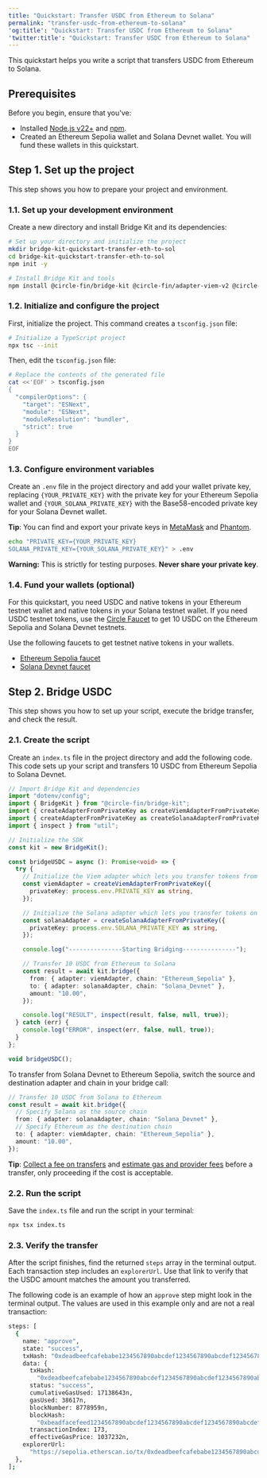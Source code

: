 ```yaml
---
title: "Quickstart: Transfer USDC from Ethereum to Solana"
permalink: "transfer-usdc-from-ethereum-to-solana"
'og:title': "Quickstart: Transfer USDC from Ethereum to Solana"
'twitter:title': "Quickstart: Transfer USDC from Ethereum to Solana"
---
```


This quickstart helps you write a script that transfers USDC from Ethereum to
Solana.

## Prerequisites

Before you begin, ensure that you've:

* Installed [Node.js v22+](https://nodejs.org/) and
  [npm](https://www.npmjs.com/).
* Created an Ethereum Sepolia wallet and Solana Devnet wallet. You will fund
  these wallets in this quickstart.

## Step 1. Set up the project

This step shows you how to prepare your project and environment.

### 1.1. Set up your development environment

Create a new directory and install Bridge Kit and its dependencies:


```bash Shell
# Set up your directory and initialize the project
mkdir bridge-kit-quickstart-transfer-eth-to-sol
cd bridge-kit-quickstart-transfer-eth-to-sol
npm init -y

# Install Bridge Kit and tools
npm install @circle-fin/bridge-kit @circle-fin/adapter-viem-v2 @circle-fin/adapter-solana @solana/web3.js @solana/spl-token viem typescript tsx dotenv
```

### 1.2. Initialize and configure the project

First, initialize the project. This command creates a `tsconfig.json` file:


```bash Shell
# Initialize a TypeScript project
npx tsc --init
```

Then, edit the `tsconfig.json` file:

```bash Shell
# Replace the contents of the generated file
cat <<'EOF' > tsconfig.json
{
  "compilerOptions": {
    "target": "ESNext",
    "module": "ESNext",
    "moduleResolution": "bundler",
    "strict": true
  }
}
EOF
```

### 1.3. Configure environment variables

Create an `.env` file in the project directory and add your wallet private key,
replacing `{YOUR_PRIVATE_KEY}` with the private key for your Ethereum Sepolia
wallet and `{YOUR_SOLANA_PRIVATE_KEY}` with the Base58-encoded private key for
your Solana Devnet wallet.

<Info>

**Tip**: You can find and export your private keys in
[MetaMask](https://support.metamask.io/configure/accounts/how-to-export-an-accounts-private-key/)
and
[Phantom](https://help.phantom.com/hc/en-us/articles/25334064171795-How-to-export-your-recovery-phrase-or-private-key-in-Phantom).

</Info>



```bash Shell
echo "PRIVATE_KEY={YOUR_PRIVATE_KEY}
SOLANA_PRIVATE_KEY={YOUR_SOLANA_PRIVATE_KEY}" > .env
```

<Warning>

**Warning:** This is strictly for testing purposes. **Never share your private
key**.

</Warning>

### 1.4. Fund your wallets (optional)

For this quickstart, you need USDC and native tokens in your Ethereum testnet
wallet and native tokens in your Solana testnet wallet. If you need USDC testnet
tokens, use the [Circle Faucet](https://faucet.circle.com/) to get 10 USDC on
the Ethereum Sepolia and Solana Devnet testnets.

Use the following faucets to get testnet native tokens in your wallets.

* [Ethereum Sepolia faucet](https://cloud.google.com/application/web3/faucet/ethereum/sepolia)
* [Solana Devnet faucet](https://faucet.solana.com/)

## Step 2. Bridge USDC

This step shows you how to set up your script, execute the bridge transfer, and
check the result.

### 2.1. Create the script

Create an `index.ts` file in the project directory and add the following code.
This code sets up your script and transfers 10 USDC from Ethereum Sepolia to
Solana Devnet.


```typescript Typescript
// Import Bridge Kit and dependencies
import "dotenv/config";
import { BridgeKit } from "@circle-fin/bridge-kit";
import { createAdapterFromPrivateKey as createViemAdapterFromPrivateKey } from "@circle-fin/adapter-viem-v2";
import { createAdapterFromPrivateKey as createSolanaAdapterFromPrivateKey } from "@circle-fin/adapter-solana";
import { inspect } from "util";

// Initialize the SDK
const kit = new BridgeKit();

const bridgeUSDC = async (): Promise<void> => {
  try {
    // Initialize the Viem adapter which lets you transfer tokens from your wallet on any EVM-compatible chain
    const viemAdapter = createViemAdapterFromPrivateKey({
      privateKey: process.env.PRIVATE_KEY as string,
    });

    // Initialize the Solana adapter which lets you transfer tokens on Solana
    const solanaAdapter = createSolanaAdapterFromPrivateKey({
      privateKey: process.env.SOLANA_PRIVATE_KEY as string,
    });

    console.log("---------------Starting Bridging---------------");

    // Transfer 10 USDC from Ethereum to Solana
    const result = await kit.bridge({
      from: { adapter: viemAdapter, chain: "Ethereum_Sepolia" },
      to: { adapter: solanaAdapter, chain: "Solana_Devnet" },
      amount: "10.00",
    });

    console.log("RESULT", inspect(result, false, null, true));
  } catch (err) {
    console.log("ERROR", inspect(err, false, null, true));
  }
};

void bridgeUSDC();
```

To transfer from Solana Devnet to Ethereum Sepolia, switch the source and
destination adapter and chain in your bridge call:


```typescript Typescript
// Transfer 10 USDC from Solana to Ethereum
const result = await kit.bridge({
  // Specify Solana as the source chain
  from: { adapter: solanaAdapter, chain: "Solana_Devnet" },
  // Specify Ethereum as the destination chain
  to: { adapter: viemAdapter, chain: "Ethereum_Sepolia" },
  amount: "10.00",
});
```

<Info>

**Tip**:
[Collect a fee on transfers](/bridge-kit/tutorials/collect-a-transfer-fee) and
[estimate gas and provider fees](/bridge-kit/tutorials/estimate-costs) before
a transfer, only proceeding if the cost is acceptable.

</Info>

### 2.2. Run the script

Save the `index.ts` file and run the script in your terminal:



```bash Shell
npx tsx index.ts
```

### 2.3. Verify the transfer

After the script finishes, find the returned `steps` array in the terminal
output. Each transaction step includes an `explorerUrl`. Use that link to verify
that the USDC amount matches the amount you transferred.

The following code is an example of how an `approve` step might look in the
terminal output. The values are used in this example only and are not a real
transaction:



```bash Shell
steps: [
  {
    name: "approve",
    state: "success",
    txHash: "0xdeadbeefcafebabe1234567890abcdef1234567890abcdef1234567890abcd",
    data: {
      txHash:
        "0xdeadbeefcafebabe1234567890abcdef1234567890abcdef1234567890abcd",
      status: "success",
      cumulativeGasUsed: 17138643n,
      gasUsed: 38617n,
      blockNumber: 8778959n,
      blockHash:
        "0xbeadfacefeed1234567890abcdef1234567890abcdef1234567890abcdef12",
      transactionIndex: 173,
      effectiveGasPrice: 1037232n,
    explorerUrl:
      "https://sepolia.etherscan.io/tx/0xdeadbeefcafebabe1234567890abcdef1234567890abcdef1234567890abcd",
  },
];
```